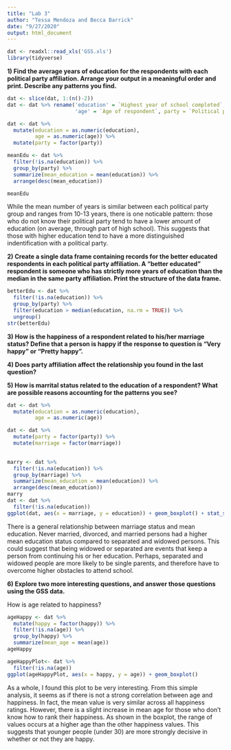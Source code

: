 ```yaml
---
title: "Lab 3"
author: "Tessa Mendoza and Becca Barrick"
date: "9/27/2020"
output: html_document
---
```

```r
dat <- readxl::read_xls('GSS.xls')
library(tidyverse)
```

**1) Find the average years of education for the respondents with each political party affiliation. Arrange your output in a meaningful order and print. Describe any patterns you find.**

```r
dat <- slice(dat, 1:(n()-2))
dat <- dat %>% rename('education' = `Highest year of school completed`,
                      'age' = `Age of respondent`, party = `Political party affiliation`, 'marriage' = `Marital status`, 'happy' = `General happiness`)

dat <- dat %>%
  mutate(education = as.numeric(education),
         age = as.numeric(age)) %>%
  mutate(party = factor(party))

meanEdu <- dat %>%
  filter(!is.na(education)) %>%
  group_by(party) %>%
  summarize(mean_education = mean(education)) %>%
  arrange(desc(mean_education))

meanEdu
```
While the mean number of years is similar between each political party group and ranges from 10-13 years, there is one noticable pattern: those who do not know their political party tend to have a lower amount of education (on average, through part of high school). This suggests that those with higher education tend to have a more distinguished indentification with a political party. 


**2) Create a single data frame containing records for the better educated respondents in each political party affiliation. A “better educated” respondent is someone who has strictly more years of education than the median in the same party affiliation. Print the structure of the data frame.**
```r
betterEdu <- dat %>%
  filter(!is.na(education)) %>%
  group_by(party) %>%
  filter(education > median(education, na.rm = TRUE)) %>%
  ungroup()
str(betterEdu)
```


**3) How is the happiness of a respondent related to his/her marriage status? Define that a person is happy if the response to question is “Very happy” or “Pretty happy”.**

**4) Does party affiliation affect the relationship you found in the last question?**

**5) How is marrital status related to the education of a respondent? What are possible reasons accounting for the patterns you see?**
```r
dat <- dat %>%
  mutate(education = as.numeric(education),
         age = as.numeric(age))

dat <- dat %>%
  mutate(party = factor(party)) %>%
  mutate(marriage = factor(marriage))

 
marry <- dat %>%
  filter(!is.na(education)) %>%
  group_by(marriage) %>%
  summarize(mean_education = mean(education)) %>%
  arrange(desc(mean_education))
marry
dat <- dat %>%
  filter(!is.na(education))
ggplot(dat, aes(x = marriage, y = education)) + geom_boxplot() + stat_summary(fun.y = mean, geom = 'point', color = "red", size = 4)

```

There is a general relationship between marriage status and mean education. Never married, divorced, and married persons had a higher mean education status compared to separated and widowed persons. This could suggest that being widowed or separated are events that keep a person from continuing his or her education. Perhaps, separated and widowed people are more likely to be single parents, and therefore have to overcome higher obstacles to attend school.


**6) Explore two more interesting questions, and answer those questions using the GSS data.**


How is age related to happiness? 
```r
ageHappy <- dat %>%
  mutate(happy = factor(happy)) %>%
  filter(!is.na(age)) %>%
  group_by(happy) %>%
  summarize(mean_age = mean(age))
ageHappy

ageHappyPlot<- dat %>%
  filter(!is.na(age))
ggplot(ageHappyPlot, aes(x = happy, y = age)) + geom_boxplot()
```


As a whole, I found this plot to be very interesting. From this simple analysis, it seems as if there is not a strong correlation between age and happiness. In fact, the mean value is very similar across all happiness ratings. However, there is a slight increase in mean age for those who don't know how to rank their happiness. As shown in the boxplot, the range of values occurs at a higher age than the other happiness values. This suggests that younger people (under 30) are more strongly decisive in whether or not they are happy.
